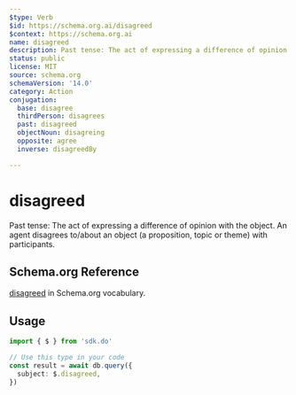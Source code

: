 ```yaml
---
$type: Verb
$id: https://schema.org.ai/disagreed
$context: https://schema.org.ai
name: disagreed
description: Past tense: The act of expressing a difference of opinion with the object. An agent disagrees to/about an object (a proposition, topic or theme) with participants.
status: public
license: MIT
source: schema.org
schemaVersion: '14.0'
category: Action
conjugation:
  base: disagree
  thirdPerson: disagrees
  past: disagreed
  objectNoun: disagreing
  opposite: agree
  inverse: disagreedBy

---
```


# disagreed

Past tense: The act of expressing a difference of opinion with the object. An agent disagrees to/about an object (a proposition, topic or theme) with participants.

## Schema.org Reference

[disagreed](https://schema.org/DisagreeAction) in Schema.org vocabulary.

## Usage

```typescript
import { $ } from 'sdk.do'

// Use this type in your code
const result = await db.query({
  subject: $.disagreed,
})
```
